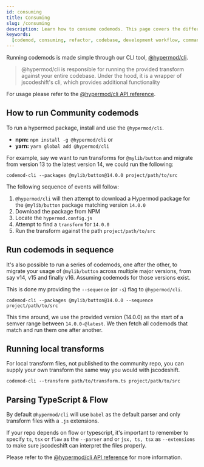 ```yaml
---
id: consuming
title: Consuming
slug: /consuming
description: Learn how to consume codemods. This page covers the different ways you can use codemods to automatically refactor your codebase, including integrating them into your development workflow and running them from the command line.
keywords:
  [codemod, consuming, refactor, codebase, development workflow, command line]
---
```


Running codemods is made simple through our CLI tool, [@hypermod/cli](/docs/cli).

> @hypermod/cli is responsible for running the provided transform against your entire codebase. Under the hood, it is a wrapper of jscodeshift's cli, which provides additional functionality

For usage please refer to the [@hypermod/cli API reference](/docs/cli).

## How to run Community codemods

To run a hypermod package, install and use the `@hypermod/cli`.

- **npm:** `npm install -g @hypermod/cli` or
- **yarn:** `yarn global add @hypermod/cli`

For example, say we want to run transforms for `@mylib/button` and migrate from version 13 to the latest version 14, we could run the following:

```
codemod-cli --packages @mylib/button@14.0.0 project/path/to/src
```

The following sequence of events will follow:

1. `@hypermod/cli` will then attempt to download a Hypermod package for the `@mylib/button` package matching version `14.0.0`
1. Download the package from NPM
1. Locate the `hypermod.config.js`
1. Attempt to find a `transform` for `14.0.0`
1. Run the transform against the path `project/path/to/src`

## Run codemods in sequence

It's also possible to run a series of codemods, one after the other, to migrate your usage of `@mylib/button` across multiple major versions, from say v14, v15 and finally v16. Assuming codemods for those versions exist.

This is done my providing the `--sequence` (or `-s`) flag to `@hypermod/cli`.

```
codemod-cli --packages @mylib/button@14.0.0 --sequence project/path/to/src
```

This time around, we use the provided version (14.0.0) as the start of a semver range between `14.0.0-@latest`.
We then fetch all codemods that match and run them one after another.

## Running local transforms

For local transform files, not published to the community repo, you can supply your own transform the same way you would with jscodeshift.

```
codemod-cli --transform path/to/transform.ts project/path/to/src
```

## Parsing TypeScript & Flow

By default `@hypermod/cli` will use `babel` as the default parser and only transform files with a `.js` extensions.

If your repo depends on flow or typescript, it's important to remember to specify `ts`, `tsx` or `flow` as the `--parser` and or `jsx, ts, tsx` as `--extensions` to make sure jscodeshift can interpret the files properly.

Please refer to the [@hypermod/cli API reference](/docs/cli) for more information.
